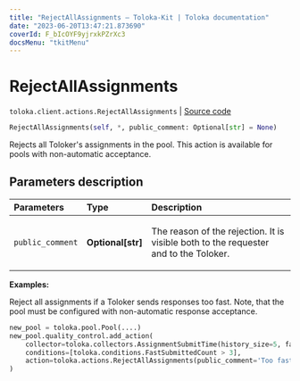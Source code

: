 ```yaml
---
title: "RejectAllAssignments — Toloka-Kit | Toloka documentation"
date: "2023-06-20T13:47:21.873690"
coverId: F_bIcOYF9yjrxkPZrXc3
docsMenu: "tkitMenu"
---
```


# RejectAllAssignments

`toloka.client.actions.RejectAllAssignments` | [Source code](https://github.com/Toloka/toloka-kit/blob/v1.2.0/src/client/actions.py#L183)

```python
RejectAllAssignments(self, *, public_comment: Optional[str] = None)
```

Rejects all Toloker's assignments in the pool. This action is available for pools with non-automatic acceptance.

## Parameters description

| Parameters | Type | Description |
| :----------| :----| :-----------|
`public_comment`|**Optional\[str\]**|<p>The reason of the rejection. It is visible both to the requester and to the Toloker.</p>

**Examples:**

Reject all assignments if a Toloker sends responses too fast. Note, that the pool must be configured with non-automatic response acceptance.

```python
new_pool = toloka.pool.Pool(....)
new_pool.quality_control.add_action(
    collector=toloka.collectors.AssignmentSubmitTime(history_size=5, fast_submit_threshold_seconds=20),
    conditions=[toloka.conditions.FastSubmittedCount > 3],
    action=toloka.actions.RejectAllAssignments(public_comment='Too fast responses.')
)
```